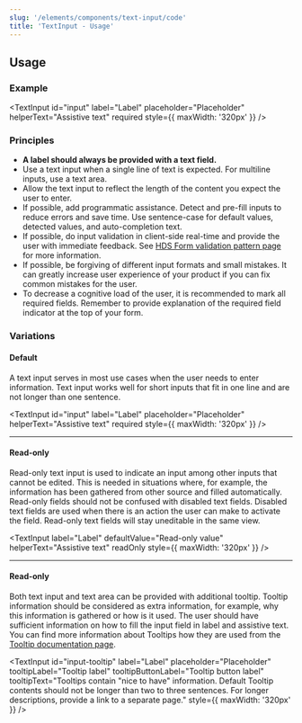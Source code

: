 ```yaml
---
slug: '/elements/components/text-input/code'
title: 'TextInput - Usage'
---
```



## Usage

### Example
<TextInput
  id="input"
  label="Label"
  placeholder="Placeholder"
  helperText="Assistive text"
  required
  style={{ maxWidth: '320px' }}
/>

### Principles
- **A label should always be provided with a text field.**
- Use a text input when a single line of text is expected. For multiline inputs, use a text area.
- Allow the text input to reflect the length of the content you expect the user to enter.
- If possible, add programmatic assistance. Detect and pre-fill inputs to reduce errors and save time. Use sentence-case for default values, detected values, and auto-completion text.
- If possible, do input validation in client-side real-time and provide the user with immediate feedback. See [HDS Form validation pattern page](/patterns/form-validation) for more information.
- If possible, be forgiving of different input formats and small mistakes. It can greatly increase user experience of your product if you can fix common mistakes for the user.
- To decrease a cognitive load of the user, it is recommended to mark all required fields. Remember to provide explanation of the required field indicator at the top of your form.

### Variations

#### Default
A text input serves in most use cases when the user needs to enter information. Text input works well for short inputs that fit in one line and are not longer than one sentence.

<TextInput
  id="input"
  label="Label"
  placeholder="Placeholder"
  helperText="Assistive text"
  required
  style={{ maxWidth: '320px' }}
/>

---

#### Read-only
Read-only text input is used to indicate an input among other inputs that cannot be edited. This is needed in situations where, for example, the information has been gathered from other source and filled automatically. Read-only fields should not be confused with disabled text fields. Disabled text fields are used when there is an action the user can make to activate the field. Read-only text fields will stay uneditable in the same view.

<TextInput
  label="Label"
  defaultValue="Read-only value"  
  helperText="Assistive text"
  readOnly
  style={{ maxWidth: '320px' }}
/>

---
 
#### Read-only
Both text input and text area can be provided with additional tooltip. Tooltip information should be considered as extra information, for example, why this information is gathered or how is it used. The user should have sufficient information on how to fill the input field in label and assistive text. You can find more information about Tooltips how they are used from the [Tooltip documentation page](/elements/components/tooltip).

<TextInput
  id="input-tooltip"
  label="Label"
  placeholder="Placeholder"
  tooltipLabel="Tooltip label"
  tooltipButtonLabel="Tooltip button label"
  tooltipText="Tooltips contain &quot;nice to have&quot; information. Default Tooltip contents should not be longer than two to three sentences. For longer descriptions, provide a link to a separate page."
  style={{ maxWidth: '320px' }}
/>


